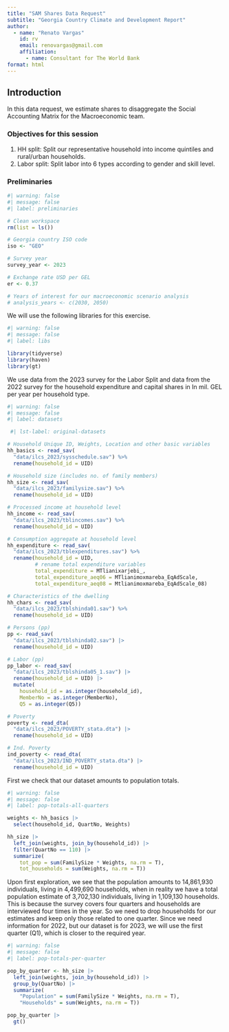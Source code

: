 ```yaml
---
title: "SAM Shares Data Request"
subtitle: "Georgia Country Climate and Development Report"
author:
  - name: "Renato Vargas"
    id: rv
    email: renovargas@gmail.com
    affiliation: 
      - name: Consultant for The World Bank
format: html
---
```


## Introduction

In this data request, we estimate shares to disaggregate the Social Accounting Matrix for the Macroeconomic team.

### Objectives for this session

1.  HH split: Split our representative household into income quintiles and rural/urban households.
2.  Labor split: Split labor into 6 types according to gender and skill level.

### Preliminaries

```r
#| warning: false
#| message: false
#| label: preliminaries

# Clean workspace
rm(list = ls())

# Georgia country ISO code
iso <- "GEO"

# Survey year
survey_year <- 2023

# Exchange rate USD per GEL
er <- 0.37

# Years of interest for our macroeconomic scenario analysis
# analysis_years <- c(2030, 2050)
```

We will use the following libraries for this exercise.

```r
#| warning: false
#| message: false
#| label: libs

library(tidyverse)
library(haven)
library(gt)
```

We use data from the 2023 survey for the Labor Split and data from the 2022 survey for the household expenditure and capital shares in In mil. GEL per year per household type.


```r
#| warning: false
#| message: false
#| label: datasets

 #| lst-label: original-datasets

# Household Unique ID, Weights, Location and other basic variables
hh_basics <- read_sav(
  "data/ilcs_2023/sysschedule.sav") %>% 
  rename(household_id = UID)

# Household size (includes no. of family members)
hh_size <- read_sav(
  "data/ilcs_2023/familysize.sav") %>% 
  rename(household_id = UID)

# Processed income at household level
hh_income <- read_sav(
  "data/ilcs_2023/tblincomes.sav") %>% 
  rename(household_id = UID)

# Consumption aggregate at household level 
hh_expenditure <- read_sav(
  "data/ilcs_2023/tblexpenditures.sav") %>% 
  rename(household_id = UID,
         # rename total expenditure variables
         total_expenditure = MTlianixarjebi_,
         total_expenditure_aeq06 = MTlianimoxmareba_EqAdScale,
         total_expenditure_aeq08 = Mtlianimoxmareba_EqAdScale_08)

# Characteristics of the dwelling
hh_chars <- read_sav(
  "data/ilcs_2023/tblshinda01.sav") %>% 
  rename(household_id = UID)

# Persons (pp)
pp <- read_sav(
  "data/ilcs_2023/tblshinda02.sav") |> 
  rename(household_id = UID)

# Labor (pp)
pp_labor <- read_sav(
  "data/ilcs_2023/tblshinda05_1.sav") |> 
  rename(household_id = UID) |> 
  mutate(
    household_id = as.integer(household_id),
    MemberNo = as.integer(MemberNo),
    Q5 = as.integer(Q5))

# Poverty
poverty <- read_dta(
  "data/ilcs_2023/POVERTY_stata.dta") |> 
  rename(household_id = UID)

# Ind. Poverty
ind_poverty <- read_dta(
  "data/ilcs_2023/IND_POVERTY_stata.dta") |> 
  rename(household_id = UID)
```

First we check that our dataset amounts to population totals.


```r
#| warning: false
#| message: false
#| label: pop-totals-all-quarters

weights <- hh_basics |> 
  select(household_id, QuartNo, Weights)

hh_size |> 
  left_join(weights, join_by(household_id)) |> 
  filter(QuartNo == 110) |> 
  summarize(
    tot_pop = sum(FamilySize * Weights, na.rm = T),
    tot_households = sum(Weights, na.rm = T))
```

Upon first exploration, we see that the population amounts to 14,861,930 individuals, living in 4,499,690 households, when in reality we have a total population estimate of 3,702,130 individuals, living in 1,109,130 households. This is because the survey covers four quarters and households are interviewed four times in the year. So we need to drop households for our estimates and keep only those related to one quarter. Since we need information for 2022, but our dataset is for 2023, we will use the first quarter (Q1), which is closer to the required year.

```r
#| warning: false
#| message: false
#| label: pop-totals-per-quarter

pop_by_quarter <- hh_size |> 
  left_join(weights, join_by(household_id)) |> 
  group_by(QuartNo) |> 
  summarize(
    "Population" = sum(FamilySize * Weights, na.rm = T),
    "Households" = sum(Weights, na.rm = T))

pop_by_quarter |> 
  gt()
```

